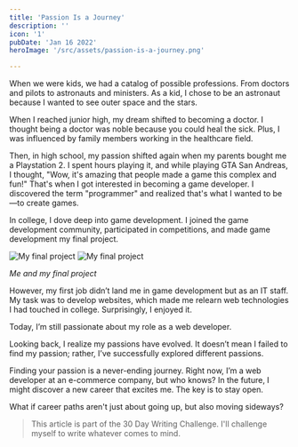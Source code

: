 ```yaml
---
title: 'Passion Is a Journey'
description: ''
icon: '1'
pubDate: 'Jan 16 2022'
heroImage: '/src/assets/passion-is-a-journey.png'

---
```



When we were kids, we had a catalog of possible professions. From doctors and pilots to astronauts and ministers. As a kid, I chose to be an astronaut because I wanted to see outer space and the stars.

When I reached junior high, my dream shifted to becoming a doctor. I thought being a doctor was noble because you could heal the sick. Plus, I was influenced by family members working in the healthcare field.

Then, in high school, my passion shifted again when my parents bought me a Playstation 2. I spent hours playing it, and while playing GTA San Andreas, I thought, "Wow, it's amazing that people made a game this complex and fun!" That's when I got interested in becoming a game developer. I discovered the term "programmer" and realized that's what I wanted to be—to create games.

In college, I dove deep into game development. I joined the game development community, participated in competitions, and made game development my final project. 

<img src={passion1.src} alt="My final project" />
<img src={passion2.src} alt="My final project" />

*Me and my final project*

However, my first job didn’t land me in game development but as an IT staff. My task was to develop websites, which made me relearn web technologies I had touched in college. Surprisingly, I enjoyed it.

Today, I’m still passionate about my role as a web developer.

Looking back, I realize my passions have evolved. It doesn’t mean I failed to find my passion; rather, I’ve successfully explored different passions.

Finding your passion is a never-ending journey. Right now, I’m a web developer at an e-commerce company, but who knows? In the future, I might discover a new career that excites me. The key is to stay open.

What if career paths aren't just about going up, but also moving sideways?

> This article is part of the 30 Day Writing Challenge. I'll challenge myself to write whatever comes to mind.

